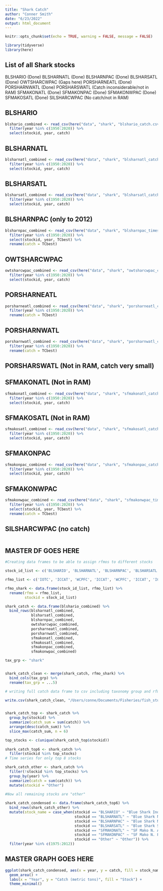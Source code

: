 ```yaml
---
title: "Shark Catch"
author: "Conner Smith"
date: "6/23/2022"
output: html_document
---
```



```r
knitr::opts_chunk$set(echo = TRUE, warning = FALSE, message = FALSE)

library(tidyverse)
library(here)

```

## List of all Shark stocks

BLSHARIO (Done)
BLSHARNATL (Done)
BLSHARNPAC (Done)
BLSHARSATL (Done)
OWTSHARCWPAC (Gaps here)
PORSHARNEATL (Done)
PORSHARNWATL (Done)
PORSHARSWATL (Catch inconsiderable/not in RAM)
SFMAKONATL (Done)
SFMAKONPAC (Done)
SFMAKONWPAC (Done)
SFMAKOSATL (Done)
SILSHARCWPAC (No catch/not in RAM)


## BLSHARIO

```r
blshario_combined <- read_csv(here("data", "shark", "blshario_catch.csv")) %>% 
  filter(year %in% c(1950:2020)) %>% 
  select(stockid, year, catch) 
```

## BLSHARNATL

```r
blsharnatl_combined <- read_csv(here("data", "shark", "blsharnatl_catch.csv")) %>% 
  filter(year %in% c(1950:2020)) %>% 
  select(stockid, year, catch)
```

## BLSHARSATL

```r
blsharsatl_combined <- read_csv(here("data", "shark", "blsharsatl_catch.csv")) %>% 
  filter(year %in% c(1950:2020)) %>% 
  select(stockid, year, catch)
```

## BLSHARNPAC (only to 2012)

```r
blsharnpac_combined <- read_csv(here("data", "shark", "blsharnpac_timeseries_2012.csv")) %>% 
  filter(year %in% c(1950:2020)) %>% 
  select(stockid, year, TCbest) %>% 
  rename(catch = TCbest)
```

## OWTSHARCWPAC

```r
owtsharcwpac_combined <- read_csv(here("data", "shark", "owtsharcwpac_catch.csv")) %>%
  filter(year %in% c(1950:2020)) %>% 
  select(stockid, year, catch)
```

## PORSHARNEATL

```r
porsharneatl_combined <- read_csv(here("data", "shark", "porsharneatl_catch.csv")) %>%
  filter(year %in% c(1950:2020)) %>% 
  rename(catch = TCbest)
```

## PORSHARNWATL

```r
porsharnwatl_combined <- read_csv(here("data", "shark", "porsharnwatl_catch.csv")) %>%
  filter(year %in% c(1950:2020)) %>% 
  rename(catch = TCbest)
```

## PORSHARSWATL (Not in RAM, catch very small)

## SFMAKONATL (Not in RAM)

```r
sfmakonatl_combined <- read_csv(here("data", "shark", "sfmakonatl_catch.csv")) %>% 
  filter(year %in% c(1950:2020)) %>% 
  select(stockid, year, catch)
```

## SFMAKOSATL (Not in RAM)

```r
sfmakosatl_combined <- read_csv(here("data", "shark", "sfmakosatl_catch.csv")) %>% 
  filter(year %in% c(1950:2020)) %>% 
  select(stockid, year, catch)
```


## SFMAKONPAC

```r
sfmakonpac_combined <- read_csv(here("data", "shark", "sfmakonpac_catch.csv")) %>%
  filter(year %in% c(1950:2020)) %>% 
  select(stockid, year, catch)
```


## SFMAKONWPAC

```r
sfmakonwpac_combined <- read_csv(here("data", "shark", "sfmakonwpac_timeseries_2003.csv")) %>%
  filter(year %in% c(1950:2020)) %>% 
  select(stockid, year, TCbest) %>% 
  rename(catch = TCbest)
```

## SILSHARCWPAC (no catch)


```r

```


## MASTER DF GOES HERE 



```r
#Creating data frames to be able to assign rfmos to different stocks 

stock_id_list <- c('BLSHARIO', 'BLSHARNATL', 'BLSHARNPAC', 'BLSHARSATL', 'OWTSHARCWPAC', 'PORSHARNEATL', 'PORSHARATL', 'PORSHARSWATL', 'SFMAKONATL', 'SFMAKONPAC', 'SFMAKONWPAC', 'SFMAKOSATL', 'SILSHARCWPAC')

rfmo_list <- c('IOTC', 'ICCAT', 'WCPFC', 'ICCAT', 'WCPFC', 'ICCAT', 'ICCAT', 'ICCAT', 'ICCAT', 'WCPFC', 'IATTC', 'ICCAT', 'WCPFC')

rfmo_shark <- data.frame(stock_id_list, rfmo_list) %>% 
  rename(rfmo = rfmo_list,
         stockid = stock_id_list)
```


```r
shark_catch <- data.frame(blshario_combined) %>% 
  bind_rows(blsharnatl_combined,
            blsharsatl_combined,
            blsharnpac_combined,
            owtsharcwpac_combined,
            porsharneatl_combined,
            porsharnwatl_combined,
            sfmakonatl_combined,
            sfmakosatl_combined,
            sfmakonpac_combined,
            sfmakonwpac_combined) 

tax_grp <- "shark"


shark_catch_clean <- merge(shark_catch, rfmo_shark) %>% 
  bind_cols(tax_grp) %>%
  rename(tax_grp = ...5)

# writing full catch data frame to csv including taxonomy group and rfmo for master catch graph. 

write.csv(shark_catch_clean, "/Users/conne/Documents/Fisheries/fish_stuff/data/shark/all_shark_catch.csv")


shark_catch_top <- shark_catch %>% 
  group_by(stockid) %>% 
  summarize(catch_sum = sum(catch)) %>% 
  arrange(desc(catch_sum)) %>% 
  slice_max(catch_sum, n = 6)

top_stocks <- c(unique(shark_catch_top$stockid))
  
shark_catch_top6 <- shark_catch %>% 
  filter(stockid %in% top_stocks)
# Time series for only top 8 stocks 

shark_catch_other <- shark_catch %>% 
  filter(!stockid %in% top_stocks) %>% 
  group_by(year) %>% 
  summarize(catch = sum(catch)) %>% 
  mutate(stockid = "Other")
  
#Now all remaining stocks are "other"

shark_catch_condensed <- data.frame(shark_catch_top6) %>% 
  bind_rows(shark_catch_other) %>% 
  mutate(stock_name = case_when(stockid == "BLSHARIO" ~ "Blue Shark Ind.",
                                stockid == "BLSHARNATL" ~ "Blue Shark N. Atl.",
                                stockid == "BLSHARNPAC" ~ "Blue Shark N. Pac.",
                                stockid == "BLSHARSATL" ~ "Blue Shark S. Atl.",
                                stockid == "SFMAKONATL" ~ "SF Mako N. Atl.",
                                stockid == "SFMAKONPAC" ~ "SF Mako N. Pac.",
                                stockid == "Other" ~ "Other")) %>% 
  filter(year %in% c(1975:2012))
```


## MASTER GRAPH GOES HERE

```r
ggplot(shark_catch_condensed, aes(x = year, y = catch, fill = stock_name)) +
  geom_area() +
  labs(x = "Year", y = "Catch (metric tons)", fill = "Stock") +
  theme_minimal()
```